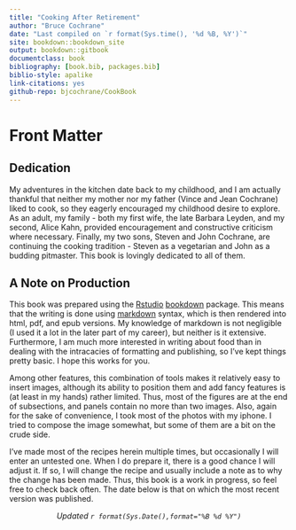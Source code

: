 ```yaml
---
title: "Cooking After Retirement"
author: "Bruce Cochrane"
date: "Last compiled on `r format(Sys.time(), '%d %B, %Y')`"
site: bookdown::bookdown_site
output: bookdown::gitbook
documentclass: book
bibliography: [book.bib, packages.bib]
biblio-style: apalike
link-citations: yes
github-repo: bjcochrane/CookBook
---
```


# Front Matter {.unnumbered}

## Dedication {.unnumbered}

My adventures in the kitchen date back to my childhood, and I am actually thankful that neither my mother nor my father (Vince and Jean Cochrane) liked to cook, so they eagerly encouraged my childhood desire to explore. As an adult, my family - both my first wife, the late Barbara Leyden, and my second, Alice Kahn, provided encouragement and constructive criticism where necessary. Finally, my two sons, Steven and John Cochrane, are continuing the cooking tradition - Steven as a vegetarian and John as a budding pitmaster. This book is lovingly dedicated to all of them.


## A Note on Production {.unnumbered}

This book was prepared using the [Rstudio](http://www.rstudio.com) [bookdown](http://www.bookdown.org) package. This means that the writing is done using [markdown](https://www.markdownguide.org/) syntax, which is then rendered into html, pdf, and epub versions. My knowledge of markdown is not negligible (I used it a lot in the later part of my career), but neither is it extensive. Furthermore, I am much more interested in writing about food than in dealing with the intracacies of formatting and publishing, so I've kept things pretty basic. I hope this works for you.

Among other features, this combination of tools makes it relatively easy to insert images, although its ability to position them and add fancy features is (at least in my hands) rather limited. Thus, most of the figures are at the end of subsections, and panels contain no more than two images. Also, again for the sake of convenience, I took most of the photos with my iphone. I tried to compose the image somewhat, but some of them are a bit on the crude side.

I've made most of the recipes herein multiple times, but occasionally I will enter an untested one. When I do prepare it, there is a good chance I will adjust it.  If so, I will change the recipe and usually include a note as to why the change has been made.  Thus, this book is a work in progress, so feel free to check back often.  The date below is that on which the most recent version was published.

<center>
*Updated `r format(Sys.Date(),format="%B %d %Y")`*
</center>
